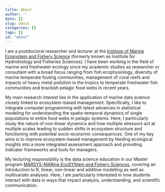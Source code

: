 ```yaml
---
title: About
author: ''
date: []
slug: about
categories: []
tags: []
id: "about"
---
```


I am a postdoctoral researcher and lecturer at the [Institute of Marine Ecosystem and Fishery Science](https://www.biologie.uni-hamburg.de/en/einrichtungen/imf.html) (formerly known as Institute for Hydrobiology and Fisheries Sciences). I have been working in the field of marine and freshwater ecology since my academic studies as  researcher or consultant with a broad focus ranging from fish ecophysiology, diversity of marine temperate fouling communities, management of coral reefs and impacts of heavy metal pollution in the tropics to temperate freshwater fish communities and brackish pelagic food webs in recent years. 

My main research interest lies in the application of marine data science closely linked to ecosystem-based management. Specifically, I like to integrate computer programming with latest advances in statistical modeling for understanding the spatio-temporal dynamics of single populations to entire food webs in pelagic systems. Here, I particularly study the nature of non-linear dynamics and how multiple stressors act at multiple scales leading to sudden shifts in ecosystem structure and functioning with potential socio-economic consequences. One of my key aims is to improve ecosystem-based management by feeding ecological insights into a more integrated assessment approach and providing indicator frameworks and tools for managers. 

My lecturing responsibility is the data science education in our Master program [MARSYS-MARine EcoSYStem and Fishery Sciences](https://www.biologie.uni-hamburg.de/en/studium/master/marine-oekosystem-und-fischereiwissenschaften.html), covering an introduction to R, linear, non-linear and additive modelling as well as multivariate analyses. Here, I am particularly interested in how students interact with data in ways that impact analysis, understanding, and scientific communication. 

